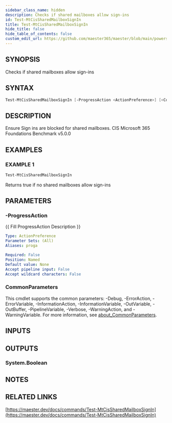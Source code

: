 ```yaml
---
sidebar_class_name: hidden
description: Checks if shared mailboxes allow sign-ins
id: Test-MtCisSharedMailboxSignIn
title: Test-MtCisSharedMailboxSignIn
hide_title: false
hide_table_of_contents: false
custom_edit_url: https://github.com/maester365/maester/blob/main/powershell/public/Test-MtCisSharedMailboxSignIn.ps1
---
```


## SYNOPSIS

Checks if shared mailboxes allow sign-ins

## SYNTAX

```powershell
Test-MtCisSharedMailboxSignIn [-ProgressAction <ActionPreference>] [<CommonParameters>]
```

## DESCRIPTION

Ensure Sign ins are blocked for shared mailboxes.
CIS Microsoft 365 Foundations Benchmark v5.0.0

## EXAMPLES

### EXAMPLE 1

```powershell
Test-MtCisSharedMailboxSignIn
```

Returns true if no shared mailboxes allow sign-ins

## PARAMETERS

### -ProgressAction

\{\{ Fill ProgressAction Description \}\}

```yaml
Type: ActionPreference
Parameter Sets: (All)
Aliases: proga

Required: False
Position: Named
Default value: None
Accept pipeline input: False
Accept wildcard characters: False
```

### CommonParameters

This cmdlet supports the common parameters: -Debug, -ErrorAction, -ErrorVariable, -InformationAction, -InformationVariable, -OutVariable, -OutBuffer, -PipelineVariable, -Verbose, -WarningAction, and -WarningVariable. For more information, see [about_CommonParameters](http://go.microsoft.com/fwlink/?LinkID=113216).

## INPUTS

## OUTPUTS

### System.Boolean

## NOTES

## RELATED LINKS

[https://maester.dev/docs/commands/Test-MtCisSharedMailboxSignIn](https://maester.dev/docs/commands/Test-MtCisSharedMailboxSignIn)
